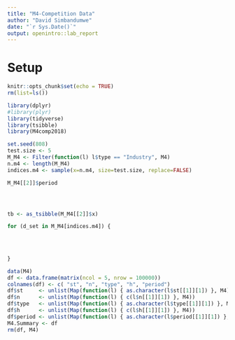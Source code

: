 ```yaml
---
title: "M4-Competition Data"
author: "David Simbandumwe"
date: "`r Sys.Date()`"
output: openintro::lab_report
---
```



# Setup

```r

knitr::opts_chunk$set(echo = TRUE)
rm(list=ls())

```




```r

library(dplyr)
#library(plyr)
library(tidyverse)
library(tsibble)
library(M4comp2018)

```











```r
set.seed(808)
test.size <- 5
M_M4 <- Filter(function(l) l$type == "Industry", M4)
n.m4 <- length(M_M4)
indices.m4 <- sample(x=n.m4, size=test.size, replace=FALSE)


```




```r

M_M4[[2]]$period




tb <- as_tsibble(M_M4[[2]]$x)

```





```r

for (d_set in M_M4[indices.m4]) {

  
  
  
}


```




```r

data(M4)
df <- data.frame(matrix(ncol = 5, nrow = 100000))
colnames(df) <- c( "st", "n", "type", "h", "period")
df$st     <- unlist(Map(function(l) { as.character(l$st[[1]][1]) }, M4))
df$n      <- unlist(Map(function(l) { c(l$n[[1]][1]) }, M4))
df$type   <- unlist(Map(function(l) { as.character(l$type[[1]][1]) }, M4))
df$h      <- unlist(Map(function(l) { c(l$h[[1]][1]) }, M4))
df$period <- unlist(Map(function(l) { as.character(l$period[[1]][1]) }, M4))
M4.Summary <- df
rm(df, M4)

```





